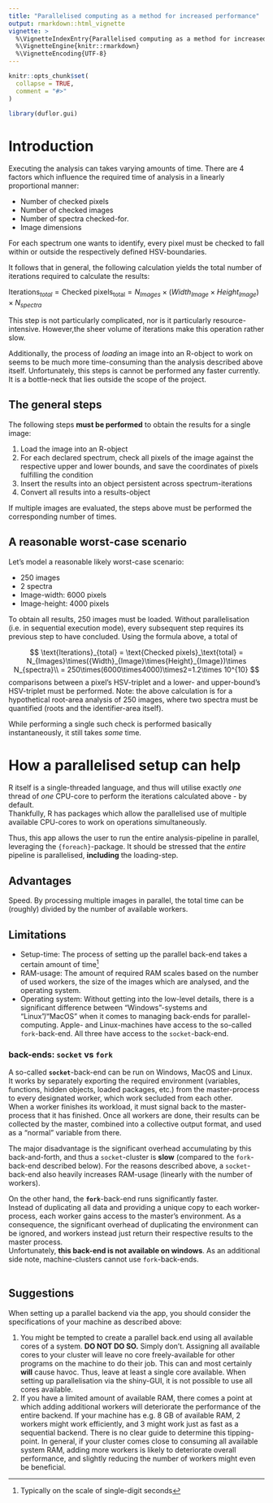 ---
title: "Parallelised computing as a method for increased performance"
output: rmarkdown::html_vignette
vignette: >
  %\VignetteIndexEntry{Parallelised computing as a method for increased performance}
  %\VignetteEngine{knitr::rmarkdown}
  %\VignetteEncoding{UTF-8}
---

```{r, include = FALSE}
knitr::opts_chunk$set(
  collapse = TRUE,
  comment = "#>"
)
```

```{r setup}
library(duflor.gui)
```

# Introduction

Executing the analysis can takes varying amounts of time. There are 4 factors which influence the required time of analysis in a linearly proportional manner:

-   Number of checked pixels
-   Number of checked images
-   Number of spectra checked-for.
-   Image dimensions

For each spectrum one wants to identify, every pixel must be checked to fall within or outside the respectively defined HSV-boundaries.

It follows that in general, the following calculation yields the total number of iterations required to calculate the results:

$\text{Iterations}_{total} = \text{Checked pixels}_\text{total} = N_{Images}\times({Width}_{Image}\times{Height}_{Image})\times N_{spectra}$

This step is not particularly complicated, nor is it particularly resource-intensive. However,the sheer volume of iterations make this operation rather slow.

Additionally, the process of *loading* an image into an R-object to work on seems to be much more time-consuming than the analysis described above itself. Unfortunately, this steps is cannot be performed any faster currently. It is a bottle-neck that lies outside the scope of the project.

## The general steps

The following steps **must be performed** to obtain the results for a single image:

1.  Load the image into an R-object
2.  For each declared spectrum, check all pixels of the image against the respective upper and lower bounds, and save the coordinates of pixels fulfilling the condition
3.  Insert the results into an object persistent across spectrum-iterations
4.  Convert all results into a results-object

If multiple images are evaluated, the steps above must be performed the corresponding number of times.

## A reasonable worst-case scenario

Let's model a reasonable likely worst-case scenario:

-   250 images
-   2 spectra
-   Image-width: 6000 pixels
-   Image-height: 4000 pixels

To obtain all results, 250 images must be loaded. Without parallelisation (i.e. in sequential execution mode), every subsequent step requires its previous step to have concluded. Using the formula above, a total of

$$
\text{Iterations}_{total} = \text{Checked pixels}_\text{total} = N_{Images}\times({Width}_{Image}\times{Height}_{Image})\times N_{spectra}\\
 = 250\times(6000\times4000)\times2=1.2\times 10^{10}
$$ comparisons between a pixel's HSV-triplet and a lower- and upper-bound's HSV-triplet must be performed. Note: the above calculation is for a hypothetical root-area analysis of 250 images, where two spectra must be quantified (roots and the identifier-area itself).

While performing a single such check is performed basically instantaneously, it still takes *some* time.

# How a parallelised setup can help

R itself is a single-threaded language, and thus will utilise exactly *one* thread of *one* CPU-core to perform the iterations calculated above - by default.\
Thankfully, R has packages which allow the parallelised use of multiple available CPU-cores to work on operations simultaneously.

Thus, this app allows the user to run the entire analysis-pipeline in parallel, leveraging the `{foreach}`-package. It should be stressed that the *entire* pipeline is parallelised, **including** the loading-step.

## Advantages

Speed. By processing multiple images in parallel, the total time can be (roughly) divided by the number of available workers.

## Limitations

-   Setup-time: The process of setting up the parallel back-end takes a certain amount of time[^1]
-   RAM-usage: The amount of required RAM scales based on the number of used workers, the size of the images which are analysed, and the operating system.
-   Operating system: Without getting into the low-level details, there is a significant difference between "Windows"-systems and "Linux"/"MacOS" when it comes to managing back-ends for parallel-computing. Apple- and Linux-machines have access to the so-called `fork`-back-end. All three have access to the `socket`-back-end.

[^1]: Typically on the scale of single-digit seconds

### back-ends: `socket` vs `fork`

A so-called **`socket`**-back-end can be run on Windows, MacOS and Linux.\
It works by separately exporting the required environment (variables, functions, hidden objects, loaded packages, etc.) from the master-process to every designated worker, which work secluded from each other.\
When a worker finishes its workload, it must signal back to the master-process that it has finished. Once all workers are done, their results can be collected by the master, combined into a collective output format, and used as a "normal" variable from there.

The major disadvantage is the significant overhead accumulating by this back-and-forth, and thus a `socket`-cluster is **slow** (compared to the `fork`-back-end described below). For the reasons described above, a `socket`-back-end also heavily increases RAM-usage (linearly with the number of workers).

On the other hand, the **`fork`**-back-end runs significantly faster.\
Instead of duplicating all data and providing a unique copy to each worker-process, each worker gains access to the master's environment. As a consequence, the significant overhead of duplicating the environment can be ignored, and workers instead just return their respective results to the master process.\
Unfortunately, **this back-end is not available on windows**. As an additional side note, machine-clusters cannot use `fork`-back-ends.\
\

## Suggestions

When setting up a parallel backend via the app, you should consider the specifications of your machine as described above:

1.  You might be tempted to create a parallel back.end using all available cores of a system. **DO NOT DO SO.** Simply don't. Assigning all available cores to your cluster will leave no core freely-available for other programs on the machine to do their job. This can and most certainly **will** cause havoc. Thus, leave at least a single core available. When setting up parallelisation via the shiny-GUI, it is not possible to use all cores available.
2.  If you have a limited amount of available RAM, there comes a point at which adding additional workers will deteriorate the performance of the entire backend. If your machine has e.g. 8 GB of available RAM, 2 workers might work efficiently, and 3 might work just as fast as a sequential backend. There is no clear guide to determine this tipping-point. In general, if your cluster comes close to consuming all available system RAM, adding more workers is likely to deteriorate overall performance, and slightly reducing the number of workers might even be beneficial.\
